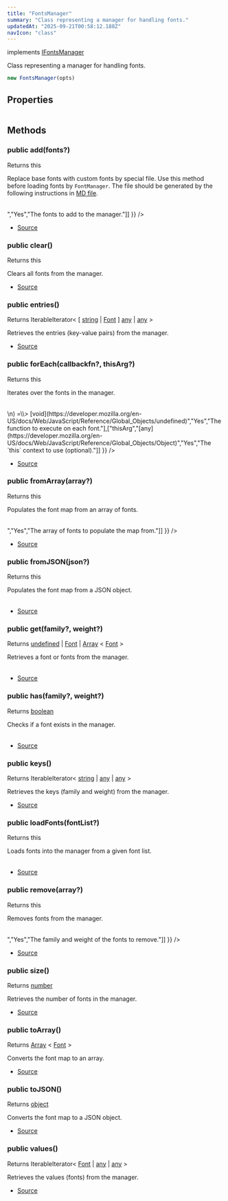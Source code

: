```yaml
---
title: "FontsManager"
summary: "Class representing a manager for handling fonts."
updatedAt: "2025-09-21T00:58:12.188Z"
navIcon: "class"
---
```



implements [IFontsManager](/LazyCanvas/interfaces/IFontsManager)

Class representing a manager for handling fonts.



```typescript
new FontsManager(opts)
```
<Table data={{ headers: [{"content":"Parameter","key":"parameter","sortable":true},{"content":"Type","key":"type","sortable":true},{"content":"Optional","key":"optional","sortable":true},{"content":"Description","key":"description"}], rows: [["opts","\\{\n  debug: boolean\n}","Yes","Optional settings for the FontsManager."]] }} />


## Properties
<Table data={{ headers: [{"content":"Name","key":"name","sortable":true},{"content":"Access Modifier","key":"access","sortable":true},{"content":"Type","key":"type","sortable":true},{"content":"Description","key":"desc"}], rows: [["debug","public ","[any](https://developer.mozilla.org/en-US/docs/Web/JavaScript/Reference/Global_Objects/Object)","Whether debugging is enabled."],["map","public ","[any](https://developer.mozilla.org/en-US/docs/Web/JavaScript/Reference/Global_Objects/Object)","A map storing fonts with their family and weight as the key."]] }} />

## Methods

### public add(fonts?)
Returns this

Replace base fonts with custom fonts by special file.
Use this method before loading fonts by `FontManager`.
The file should be generated by the following instructions in [MD file](https://github.com/NMMTY/LazyCanvas/blob/main/scripts/FontsGenerate.md).



<Table data={{ headers: [{"content":"Parameter","key":"parameter","sortable":true},{"content":"Type","key":"type","sortable":true},{"content":"Optional","key":"optional","sortable":true},{"content":"Description","key":"description"}], rows: [["fonts","[Array](https://developer.mozilla.org/en-US/docs/Web/JavaScript/Reference/Global_Objects/Array) \\< [Font](/LazyCanvas/Classes/Helpers/Font) \\>","Yes","The fonts to add to the manager."]] }} />



- [Source](https://github.com/NMMTY/LazyCanvas/blob/1d5786684b8ca8d543a4533b2b64f8d093b1e426/packages/lazycanvas/src/structures/managers/FontsManager.ts#L75)

### public clear()
Returns this

Clears all fonts from the manager.



- [Source](https://github.com/NMMTY/LazyCanvas/blob/1d5786684b8ca8d543a4533b2b64f8d093b1e426/packages/lazycanvas/src/structures/managers/FontsManager.ts#L106)

### public entries()
Returns IterableIterator\< \[ [string](https://developer.mozilla.org/en-US/docs/Web/JavaScript/Reference/Global_Objects/String) | [Font](/LazyCanvas/Classes/Helpers/Font) ] [any](https://developer.mozilla.org/en-US/docs/Web/JavaScript/Reference/Global_Objects/Object) | [any](https://developer.mozilla.org/en-US/docs/Web/JavaScript/Reference/Global_Objects/Object) \>

Retrieves the entries (key-value pairs) from the manager.



- [Source](https://github.com/NMMTY/LazyCanvas/blob/1d5786684b8ca8d543a4533b2b64f8d093b1e426/packages/lazycanvas/src/structures/managers/FontsManager.ts#L161)

### public forEach(callbackfn?, thisArg?)
Returns this

Iterates over the fonts in the manager.



<Table data={{ headers: [{"content":"Parameter","key":"parameter","sortable":true},{"content":"Type","key":"type","sortable":true},{"content":"Optional","key":"optional","sortable":true},{"content":"Description","key":"description"}], rows: [["callbackfn","(\n  value: Font | key: string | map: Map,\\<,string,Font,\\> \n) =\\>  [void](https://developer.mozilla.org/en-US/docs/Web/JavaScript/Reference/Global_Objects/undefined)","Yes","The function to execute on each font."],["thisArg","[any](https://developer.mozilla.org/en-US/docs/Web/JavaScript/Reference/Global_Objects/Object)","Yes","The `this` context to use (optional)."]] }} />



- [Source](https://github.com/NMMTY/LazyCanvas/blob/1d5786684b8ca8d543a4533b2b64f8d093b1e426/packages/lazycanvas/src/structures/managers/FontsManager.ts#L171)

### public fromArray(array?)
Returns this

Populates the font map from an array of fonts.



<Table data={{ headers: [{"content":"Parameter","key":"parameter","sortable":true},{"content":"Type","key":"type","sortable":true},{"content":"Optional","key":"optional","sortable":true},{"content":"Description","key":"description"}], rows: [["array","[Array](https://developer.mozilla.org/en-US/docs/Web/JavaScript/Reference/Global_Objects/Array) \\< [Font](/LazyCanvas/Classes/Helpers/Font) \\>","Yes","The array of fonts to populate the map from."]] }} />



- [Source](https://github.com/NMMTY/LazyCanvas/blob/1d5786684b8ca8d543a4533b2b64f8d093b1e426/packages/lazycanvas/src/structures/managers/FontsManager.ts#L207)

### public fromJSON(json?)
Returns this

Populates the font map from a JSON object.



<Table data={{ headers: [{"content":"Parameter","key":"parameter","sortable":true},{"content":"Type","key":"type","sortable":true},{"content":"Optional","key":"optional","sortable":true},{"content":"Description","key":"description"}], rows: [["json","[object](https://developer.mozilla.org/en-US/docs/Web/JavaScript/Reference/Global_Objects/Object)","Yes","The JSON object to populate the map from."]] }} />



- [Source](https://github.com/NMMTY/LazyCanvas/blob/1d5786684b8ca8d543a4533b2b64f8d093b1e426/packages/lazycanvas/src/structures/managers/FontsManager.ts#L189)

### public get(family?, weight?)
Returns [undefined](https://developer.mozilla.org/en-US/docs/Web/JavaScript/Reference/Global_Objects/undefined) | [Font](/LazyCanvas/Classes/Helpers/Font) | [Array](https://developer.mozilla.org/en-US/docs/Web/JavaScript/Reference/Global_Objects/Array) \< [Font](/LazyCanvas/Classes/Helpers/Font) \>

Retrieves a font or fonts from the manager.



<Table data={{ headers: [{"content":"Parameter","key":"parameter","sortable":true},{"content":"Type","key":"type","sortable":true},{"content":"Optional","key":"optional","sortable":true},{"content":"Description","key":"description"}], rows: [["family","[string](https://developer.mozilla.org/en-US/docs/Web/JavaScript/Reference/Global_Objects/String)","Yes","The family of the font to retrieve."],["weight","[string](https://developer.mozilla.org/en-US/docs/Web/JavaScript/Reference/Global_Objects/String)","Yes","The weight of the font to retrieve (optional)."]] }} />



- [Source](https://github.com/NMMTY/LazyCanvas/blob/1d5786684b8ca8d543a4533b2b64f8d093b1e426/packages/lazycanvas/src/structures/managers/FontsManager.ts#L117)

### public has(family?, weight?)
Returns [boolean](https://developer.mozilla.org/en-US/docs/Web/JavaScript/Reference/Global_Objects/Boolean)

Checks if a font exists in the manager.



<Table data={{ headers: [{"content":"Parameter","key":"parameter","sortable":true},{"content":"Type","key":"type","sortable":true},{"content":"Optional","key":"optional","sortable":true},{"content":"Description","key":"description"}], rows: [["family","[string](https://developer.mozilla.org/en-US/docs/Web/JavaScript/Reference/Global_Objects/String)","Yes","The family of the font to check."],["weight","[string](https://developer.mozilla.org/en-US/docs/Web/JavaScript/Reference/Global_Objects/String)","Yes","The weight of the font to check (optional)."]] }} />



- [Source](https://github.com/NMMTY/LazyCanvas/blob/1d5786684b8ca8d543a4533b2b64f8d093b1e426/packages/lazycanvas/src/structures/managers/FontsManager.ts#L128)

### public keys()
Returns IterableIterator\< [string](https://developer.mozilla.org/en-US/docs/Web/JavaScript/Reference/Global_Objects/String) | [any](https://developer.mozilla.org/en-US/docs/Web/JavaScript/Reference/Global_Objects/Object) | [any](https://developer.mozilla.org/en-US/docs/Web/JavaScript/Reference/Global_Objects/Object) \>

Retrieves the keys (family and weight) from the manager.



- [Source](https://github.com/NMMTY/LazyCanvas/blob/1d5786684b8ca8d543a4533b2b64f8d093b1e426/packages/lazycanvas/src/structures/managers/FontsManager.ts#L153)

### public loadFonts(fontList?)
Returns this

Loads fonts into the manager from a given font list.



<Table data={{ headers: [{"content":"Parameter","key":"parameter","sortable":true},{"content":"Type","key":"type","sortable":true},{"content":"Optional","key":"optional","sortable":true},{"content":"Description","key":"description"}], rows: [["fontList","[IFonts](/LazyCanvas/interfaces/IFonts)","Yes","The fonts to load into the manager."]] }} />



- [Source](https://github.com/NMMTY/LazyCanvas/blob/1d5786684b8ca8d543a4533b2b64f8d093b1e426/packages/lazycanvas/src/structures/managers/FontsManager.ts#L52)

### public remove(array?)
Returns this

Removes fonts from the manager.



<Table data={{ headers: [{"content":"Parameter","key":"parameter","sortable":true},{"content":"Type","key":"type","sortable":true},{"content":"Optional","key":"optional","sortable":true},{"content":"Description","key":"description"}], rows: [["array","[Array](https://developer.mozilla.org/en-US/docs/Web/JavaScript/Reference/Global_Objects/Array) \\< \\{ \n   family :   [string](https://developer.mozilla.org/en-US/docs/Web/JavaScript/Reference/Global_Objects/String) ;\n   weight :   [string](https://developer.mozilla.org/en-US/docs/Web/JavaScript/Reference/Global_Objects/String) ; \n} \\>","Yes","The family and weight of the fonts to remove."]] }} />



- [Source](https://github.com/NMMTY/LazyCanvas/blob/1d5786684b8ca8d543a4533b2b64f8d093b1e426/packages/lazycanvas/src/structures/managers/FontsManager.ts#L95)

### public size()
Returns [number](https://developer.mozilla.org/en-US/docs/Web/JavaScript/Reference/Global_Objects/Number)

Retrieves the number of fonts in the manager.



- [Source](https://github.com/NMMTY/LazyCanvas/blob/1d5786684b8ca8d543a4533b2b64f8d093b1e426/packages/lazycanvas/src/structures/managers/FontsManager.ts#L137)

### public toArray()
Returns [Array](https://developer.mozilla.org/en-US/docs/Web/JavaScript/Reference/Global_Objects/Array) \< [Font](/LazyCanvas/Classes/Helpers/Font) \>

Converts the font map to an array.



- [Source](https://github.com/NMMTY/LazyCanvas/blob/1d5786684b8ca8d543a4533b2b64f8d093b1e426/packages/lazycanvas/src/structures/managers/FontsManager.ts#L198)

### public toJSON()
Returns [object](https://developer.mozilla.org/en-US/docs/Web/JavaScript/Reference/Global_Objects/Object)

Converts the font map to a JSON object.



- [Source](https://github.com/NMMTY/LazyCanvas/blob/1d5786684b8ca8d543a4533b2b64f8d093b1e426/packages/lazycanvas/src/structures/managers/FontsManager.ts#L180)

### public values()
Returns IterableIterator\< [Font](/LazyCanvas/Classes/Helpers/Font) | [any](https://developer.mozilla.org/en-US/docs/Web/JavaScript/Reference/Global_Objects/Object) | [any](https://developer.mozilla.org/en-US/docs/Web/JavaScript/Reference/Global_Objects/Object) \>

Retrieves the values (fonts) from the manager.



- [Source](https://github.com/NMMTY/LazyCanvas/blob/1d5786684b8ca8d543a4533b2b64f8d093b1e426/packages/lazycanvas/src/structures/managers/FontsManager.ts#L145)